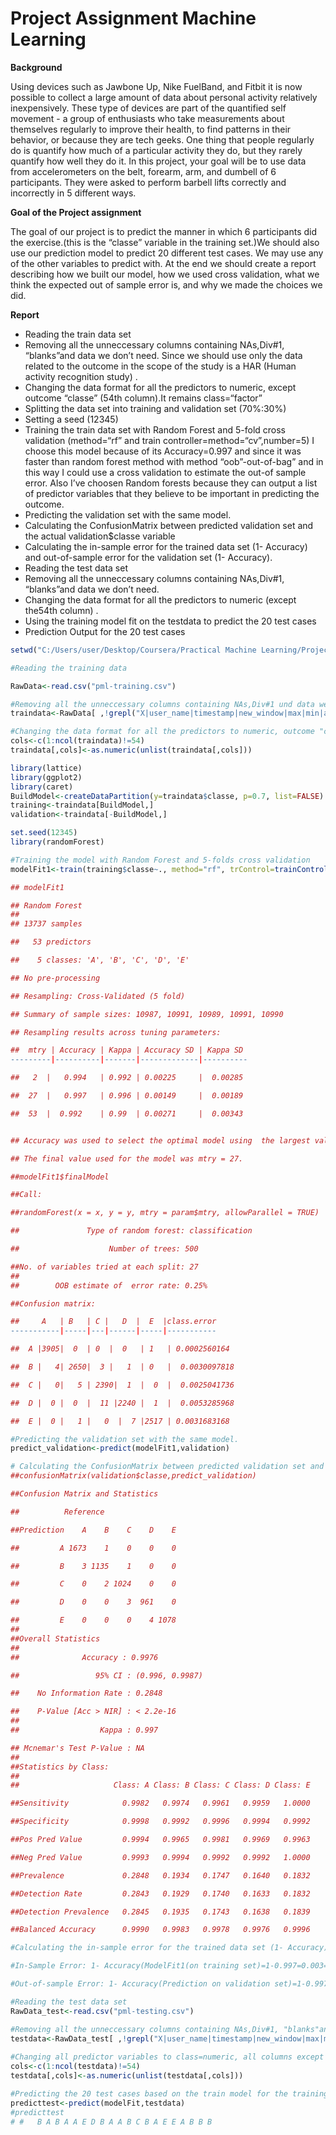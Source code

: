 Project Assignment Machine Learning
========================================================

**Background**

Using devices such as Jawbone Up, Nike FuelBand, and Fitbit it is now possible to collect a large amount of data about personal activity relatively inexpensively. These type of devices are part of the quantified self movement - a group of enthusiasts who take measurements about themselves regularly to improve their health, to find patterns in their behavior, or because they are tech geeks. One thing that people regularly do is quantify how much of a particular activity they do, but they rarely quantify how well they do it. In this project, your goal will be to use data from accelerometers on the belt, forearm, arm, and dumbell of 6 participants. They were asked to perform barbell lifts correctly and incorrectly in 5 different ways. 

**Goal of the Project assignment**

The goal of our project is to predict the manner in which 6 participants did the exercise.(this is the "classe" variable in the training set.)We should also use our prediction model to predict 20 different test cases. We may use any of the other variables to predict with. At the end we should create a report describing how we built our model, how we used cross validation, what we think the expected out of sample error is, and why we made the choices we did. 

**Report**

* Reading the train data set
* Removing all the unneccessary columns containing NAs,Div#1, "blanks"and data we don't need.    Since we should use only the data related to the outcome in the scope of the study is a HAR (Human activity recognition study) .
* Changing the data format for all the predictors to numeric, except outcome "classe" (54th  column).It remains class="factor"
* Splitting the data set into training and validation set (70%:30%)
* Setting a seed (12345)
* Training the train data set with Random Forest and 5-fold cross validation (method="rf" and train controller=method="cv",number=5)
 I choose this model because of its Accuracy=0.997 and since it was faster than random forest method with method "oob"-out-of-bag" and in this way I could use a cross validation to estimate the out-of sample error. Also I've choosen Random forests because they can output a list of predictor variables that they believe to be important in predicting the outcome.
* Predicting the validation set with the same model.
* Calculating the ConfusionMatrix between predicted validation set and the actual validation$classe variable
* Calculating the in-sample error for the trained data set (1- Accuracy) and out-of-sample error for the validation set (1- Accuracy).
* Reading the test data set
* Removing all the unneccessary columns containing NAs,Div#1, "blanks"and data we don't need.
* Changing the data format for all the predictors to numeric (except the54th column) .
* Using the training model fit on the testdata to predict the 20 test cases
* Prediction Output for the 20 test cases


```r
setwd("C:/Users/user/Desktop/Coursera/Practical Machine Learning/Project")

#Reading the training data 

RawData<-read.csv("pml-training.csv")

#Removing all the unneccessary columns containing NAs,Div#1 und data we don't need
traindata<-RawData[ ,!grepl("X|user_name|timestamp|new_window|max|min|amplitude|var|stddev|avg|kurtosis|skewness",names(RawData))]

#Changing the data format for all the predictors to numeric, outcome "classe" (54th column) remains class=factor
cols<-c(1:ncol(traindata)!=54)  
traindata[,cols]<-as.numeric(unlist(traindata[,cols]))

library(lattice)
library(ggplot2)
library(caret)
BuildModel<-createDataPartition(y=traindata$classe, p=0.7, list=FALSE)
training<-traindata[BuildModel,]
validation<-traindata[-BuildModel,]

set.seed(12345)
library(randomForest)

#Training the model with Random Forest and 5-folds cross validation
modelFit1<-train(training$classe~., method="rf", trControl=trainControl(method="cv",number=5),allowParallel=TRUE,data=training)

## modelFit1

## Random Forest 
##
## 13737 samples

##   53 predictors

##    5 classes: 'A', 'B', 'C', 'D', 'E' 

## No pre-processing

## Resampling: Cross-Validated (5 fold) 

## Summary of sample sizes: 10987, 10991, 10989, 10991, 10990 

## Resampling results across tuning parameters:

##  mtry | Accuracy | Kappa | Accuracy SD | Kappa SD
---------|----------|-------|-------------|----------

##   2  |   0.994   | 0.992 | 0.00225     |  0.00285 

##  27  |   0.997   | 0.996 | 0.00149     |  0.00189 

##  53  |  0.992    | 0.99  | 0.00271     |  0.00343 


## Accuracy was used to select the optimal model using  the largest value.

## The final value used for the model was mtry = 27. 

##modelFit1$finalModel

##Call:

##randomForest(x = x, y = y, mtry = param$mtry, allowParallel = TRUE) 

##               Type of random forest: classification

##                    Number of trees: 500

##No. of variables tried at each split: 27
##
##        OOB estimate of  error rate: 0.25%

##Confusion matrix:

##     A   | B   | C |   D  |  E  |class.error
-----------|-----|---|------|-----|-----------

##  A |3905|  0  | 0  |  0   | 1   | 0.0002560164

##  B |   4| 2650|  3 |   1  | 0   |  0.0030097818

##  C |   0|   5 | 2390|  1  |  0  |  0.0025041736

##  D |  0 |  0  |  11 |2240 |  1  |  0.0053285968

##  E |  0 |   1 |   0  |  7 |2517 | 0.0031683168

#Predicting the validation set with the same model.
predict_validation<-predict(modelFit1,validation)

# Calculating the ConfusionMatrix between predicted validation set and the actual validation$classe variable
##confusionMatrix(validation$classe,predict_validation)

##Confusion Matrix and Statistics

##          Reference

##Prediction    A    B    C    D    E

##         A 1673    1    0    0    0

##         B    3 1135    1    0    0

##         C    0    2 1024    0    0

##         D    0    0    3  961    0

##         E    0    0    0    4 1078
##
##Overall Statistics
##                                         
##              Accuracy : 0.9976     

##                 95% CI : (0.996, 0.9987)

##    No Information Rate : 0.2848    

##    P-Value [Acc > NIR] : < 2.2e-16      
##                                         
##                  Kappa : 0.997     

## Mcnemar's Test P-Value : NA             
##
##Statistics by Class:
##
##                     Class: A Class: B Class: C Class: D Class: E

##Sensitivity            0.9982   0.9974   0.9961   0.9959   1.0000

##Specificity            0.9998   0.9992   0.9996   0.9994   0.9992

##Pos Pred Value         0.9994   0.9965   0.9981   0.9969   0.9963

##Neg Pred Value         0.9993   0.9994   0.9992   0.9992   1.0000

##Prevalence             0.2848   0.1934   0.1747   0.1640   0.1832

##Detection Rate         0.2843   0.1929   0.1740   0.1633   0.1832

##Detection Prevalence   0.2845   0.1935   0.1743   0.1638   0.1839

##Balanced Accuracy      0.9990   0.9983   0.9978   0.9976   0.9996

#Calculating the in-sample error for the trained data set (1- Accuracy) and out-of-sample error for the validation set (1- Accuracy)

#In-Sample Error: 1- Accuracy(ModelFit1(on training set)=1-0.997=0.003=0.3%

#Out-of-sample Error: 1- Accuracy(Prediction on validation set)=1-0.997=0.003=0.3%

#Reading the test data set
RawData_test<-read.csv("pml-testing.csv")

#Removing all the unneccessary columns containing NAs,Div#1, "blanks"and data we don't need.
testdata<-RawData_test[ ,!grepl("X|user_name|timestamp|new_window|max|min|amplitude|var|stddev|avg|kurtosis|skewness",names(RawData_test))]
 
#Changing all predictor variables to class=numeric, all columns except 54th column
cols<-c(1:ncol(testdata)!=54)
testdata[,cols]<-as.numeric(unlist(testdata[,cols]))

#Predicting the 20 test cases based on the train model for the training data
predicttest<-predict(modelFit,testdata)
#predicttest
# #   B A B A A E D B A A B C B A E E A B B B
```

